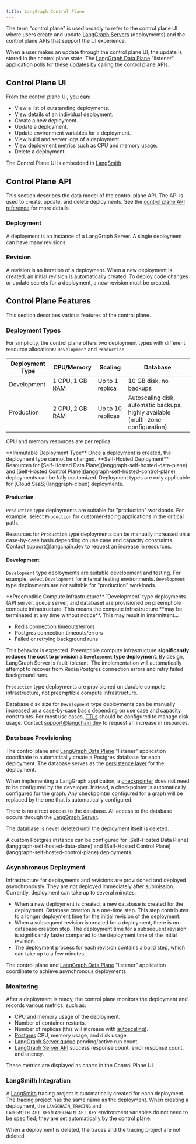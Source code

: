 ```yaml
---
title: LangGraph Control Plane
---
```


The term "control plane" is used broadly to refer to the control plane UI where users create and update [LangGraph Servers](langgraph-server) (deployments) and the control plane APIs that support the UI experience.

When a user makes an update through the control plane UI, the update is stored in the control plane state. The [LangGraph Data Plane](langgraph-data-plane) "listener" application polls for these updates by calling the control plane APIs.

## Control Plane UI

From the control plane UI, you can:

* View a list of outstanding deployments.
* View details of an individual deployment.
* Create a new deployment.
* Update a deployment.
* Update environment variables for a deployment.
* View build and server logs of a deployment.
* View deployment metrics such as CPU and memory usage.
* Delete a deployment.

The Control Plane UI is embedded in [LangSmith](https://docs.smith.langchain.com/langgraph-cloud).

## Control Plane API

This section describes the data model of the control plane API. The API is used to create, update, and delete deployments. See the [control plane API reference](api-ref-control-plane) for more details.

### Deployment

A deployment is an instance of a LangGraph Server. A single deployment can have many revisions.

### Revision

A revision is an iteration of a deployment. When a new deployment is created, an initial revision is automatically created. To deploy code changes or update secrets for a deployment, a new revision must be created.

## Control Plane Features

This section describes various features of the control plane.

### Deployment Types

For simplicity, the control plane offers two deployment types with different resource allocations: `Development` and `Production`.

| **Deployment Type** | **CPU/Memory**  | **Scaling**         | **Database**                                                                     |
|---------------------|-----------------|---------------------|----------------------------------------------------------------------------------|
| Development         | 1 CPU, 1 GB RAM | Up to 1 replica   | 10 GB disk, no backups                                                           |
| Production          | 2 CPU, 2 GB RAM | Up to 10 replicas | Autoscaling disk, automatic backups, highly available (multi-zone configuration) |

CPU and memory resources are per replica.

<Warning>
  **Immutable Deployment Type**
  Once a deployment is created, the deployment type cannot be changed.
</Warning>

<Info>
  **Self-Hosted Deployment**
  Resources for [Self-Hosted Data Plane](langgraph-self-hosted-data-plane) and [Self-Hosted Control Plane](langgraph-self-hosted-control-plane) deployments can be fully customized. Deployment types are only applicable for [Cloud SaaS](langgraph-cloud) deployments.
</Info>

#### Production

`Production` type deployments are suitable for "production" workloads. For example, select `Production` for customer-facing applications in the critical path.

Resources for `Production` type deployments can be manually increased on a case-by-case basis depending on use case and capacity constraints. Contact support@langchain.dev to request an increase in resources.

#### Development

`Development` type deployments are suitable development and testing. For example, select `Development` for internal testing environments. `Development` type deployments are not suitable for "production" workloads.

<Danger>
  **Preemptible Compute Infrastructure**
  `Development` type deployments (API server, queue server, and database) are provisioned on preemptible compute infrastructure. This means the compute infrastructure **may be terminated at any time without notice**. This may result in intermittent...
  
  * Redis connection timeouts/errors
  * Postgres connection timeouts/errors
  * Failed or retrying background runs
  
  This behavior is expected. Preemptible compute infrastructure **significantly reduces the cost to provision a `Development` type deployment**. By design, LangGraph Server is fault-tolerant. The implementation will automatically attempt to recover from Redis/Postgres connection errors and retry failed background runs.
  
  `Production` type deployments are provisioned on durable compute infrastructure, not preemptible compute infrastructure.
</Danger>

Database disk size for `Development` type deployments can be manually increased on a case-by-case basis depending on use case and capacity constraints. For most use cases, [TTLs](configure-ttl) should be configured to manage disk usage. Contact support@langchain.dev to request an increase in resources.

### Database Provisioning

The control plane and [LangGraph Data Plane](langgraph-data-plane) "listener" application coordinate to automatically create a Postgres database for each deployment. The database serves as the [persistence layer](https://langchain-ai.github.io/langgraph/concepts/persistence/#memory-store) for the deployment.

When implementing a LangGraph application, a [checkpointer](https://langchain-ai.github.io/langgraph/concepts/persistence/#checkpointer-libraries) does not need to be configured by the developer. Instead, a checkpointer is automatically configured for the graph. Any checkpointer configured for a graph will be replaced by the one that is automatically configured.

There is no direct access to the database. All access to the database occurs through the [LangGraph Server](langgraph-server).

The database is never deleted until the deployment itself is deleted.

<Info>
  A custom Postgres instance can be configured for [Self-Hosted Data Plane](langgraph-self-hosted-data-plane) and [Self-Hosted Control Plane](langgraph-self-hosted-control-plane) deployments.
</Info>

### Asynchronous Deployment

Infrastructure for deployments and revisions are provisioned and deployed asynchronously. They are not deployed immediately after submission. Currently, deployment can take up to several minutes.

* When a new deployment is created, a new database is created for the deployment. Database creation is a one-time step. This step contributes to a longer deployment time for the initial revision of the deployment.
* When a subsequent revision is created for a deployment, there is no database creation step. The deployment time for a subsequent revision is significantly faster compared to the deployment time of the initial revision.
* The deployment process for each revision contains a build step, which can take up to a few minutes.

The control plane and [LangGraph Data Plane](langgraph-data-plane) "listener" application coordinate to achieve asynchronous deployments.

### Monitoring

After a deployment is ready, the control plane monitors the deployment and records various metrics, such as:

* CPU and memory usage of the deployment.
* Number of container restarts.
* Number of replicas (this will increase with [autoscaling](langgraph-data-plane#autoscaling)).
* [Postgres](langgraph-data-plane#postgres) CPU, memory usage, and disk usage.
* [LangGraph Server queue](langgraph-server#persistence-and-task-queue) pending/active run count.
* [LangGraph Server API](langgraph-server) success response count, error response count, and latency.

These metrics are displayed as charts in the Control Plane UI.

### LangSmith Integration

A [LangSmith](https://docs.smith.langchain.com/) tracing project is automatically created for each deployment. The tracing project has the same name as the deployment. When creating a deployment, the `LANGCHAIN_TRACING` and `LANGSMITH_API_KEY`/`LANGCHAIN_API_KEY` environment variables do not need to be specified; they are set automatically by the control plane.

When a deployment is deleted, the traces and the tracing project are not deleted.
